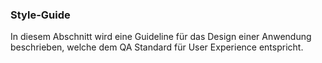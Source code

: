 ### Style-Guide

In diesem Abschnitt wird eine Guideline für das Design einer Anwendung
beschrieben, welche dem QA Standard für User Experience entspricht.
